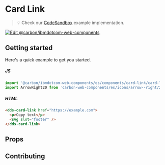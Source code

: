 
# Card Link

<Preview withToolbar>
  <Story id="components-card-link--default" height="120px" />
</Preview>

> 💡 Check our
> [CodeSandbox](https://githubbox.com/carbon-design-system/ibm-dotcom-library/tree/master/packages/web-components/examples/codesandbox/components/card-link)
> example implementation.

[![Edit @carbon/ibmdotcom-web-components](https://codesandbox.io/static/img/play-codesandbox.svg)](https://githubbox.com/carbon-design-system/ibm-dotcom-library/tree/master/packages/web-components/examples/codesandbox/components/card-link)

## Getting started

Here's a quick example to get you started.

##### JS

```javascript
import '@carbon/ibmdotcom-web-components/es/components/card-link/card-link';
import ArrowRight20 from 'carbon-web-components/es/icons/arrow--right/20';
```

##### HTML

```html
<dds-card-link href="https://example.com">
  <p>Copy text</p>
  <svg slot="footer" />
</dds-card-link>
```

## Props

<Props of="dds-card-link" />

## Contributing

<Description markdown={contributing} />

